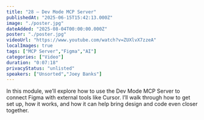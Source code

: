 ```yaml
---
title: "28 – Dev Mode MCP Server"
publishedAt: "2025-06-15T15:42:13.000Z"
image: "./poster.jpg"
dateAdded: "2025-08-04T00:00:00.000Z"
poster: "./poster.jpg"
videoUrl: "https://www.youtube.com/watch?v=ZUXlvX7zzeA"
localImages: true
tags: ["MCP Server","Figma","AI"]
categories: ["Video"]
duration: "0:07:18"
privacyStatus: "unlisted"
speakers: ["Unsorted","Joey Banks"]
---
```

In this module, we’ll explore how to use the Dev Mode MCP Server to connect Figma with external tools like Cursor. I’ll walk through how to get set up, how it works, and how it can help bring design and code even closer together.
